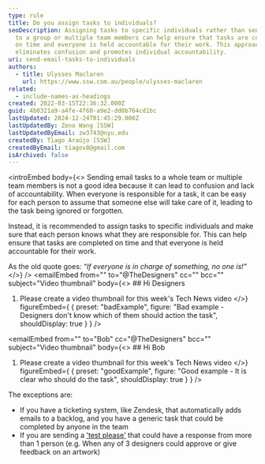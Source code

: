 ```yaml
---
type: rule
title: Do you assign tasks to individuals?
seoDescription: Assigning tasks to specific individuals rather than sending them
  to a group or multiple team members can help ensure that tasks are completed
  on time and everyone is held accountable for their work. This approach
  eliminates confusion and promotes individual accountability.
uri: send-email-tasks-to-individuals
authors:
  - title: Ulysses Maclaren
    url: https://www.ssw.com.au/people/ulysses-maclaren
related:
  - include-names-as-headings
created: 2022-03-15T22:36:32.000Z
guid: 4b0321a9-a4fe-4f60-a9e2-dd0b764cd1bc
lastUpdated: 2024-12-24T01:45:29.000Z
lastUpdatedBy: Zeno Wang [SSW]
lastUpdatedByEmail: zw3743@nyu.edu
createdBy: Tiago Araújo [SSW]
createdByEmail: tiagov8@gmail.com
isArchived: false
---
```

<introEmbed
  body={<>
Sending email tasks to a whole team or multiple team members is not a good idea because it can lead to confusion and lack of accountability. When everyone is responsible for a task, it can be easy for each person to assume that someone else will take care of it, leading to the task being ignored or forgotten.

Instead, it is recommended to assign tasks to specific individuals and make sure that each person knows what they are responsible for. This can help ensure that tasks are completed on time and that everyone is held accountable for their work.

As the old quote goes: *“If everyone is in charge of something, no one is!”*
  </>}
/>
<emailEmbed
  from=""
  to="@TheDesigners"
  cc=""
  bcc=""
  subject="Video thumbnail"
  body={<>
    ## Hi Designers

1. Please create a video thumbnail for this week's Tech News video
  </>}
  figureEmbed={ {
    preset: "badExample",
    figure: "Bad example - Designers don't know which of them should action the task",
    shouldDisplay: true
  } }
/>

<emailEmbed
  from=""
  to="Bob"
  cc="@TheDesigners"
  bcc=""
  subject="Video thumbnail"
  body={<>
    ## Hi Bob

1. Please create a video thumbnail for this week's Tech News video
  </>}
  figureEmbed={ {
    preset: "goodExample",
    figure: "Good example - It is clear who should do the task",
    shouldDisplay: true
  } }
/>

The exceptions are:

* If you have a ticketing system, like Zendesk, that automatically adds emails to a backlog, and you have a generic task that could be completed by anyone in the team
* If you are sending a ['test please'](/request-a-test-please) that could have a response from more than 1 person (e.g. When any of 3 designers could approve or give feedback on an artwork)
